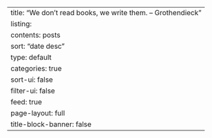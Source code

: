 ---
title: "We don’t read books, we write them. -- Grothendieck"
listing:
    contents: posts
    sort: "date desc"
    type: default
    categories: true
    sort-ui: false
    filter-ui: false
    feed: true
page-layout: full
title-block-banner: false
---